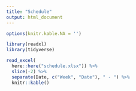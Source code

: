 ```yaml
---
title: "Schedule"
output: html_document
---
```


```r
options(knitr.kable.NA = '')

library(readxl)
library(tidyverse)

read_excel(
  here::here("schedule.xlsx")) %>% 
  slice(-2) %>% 
  separate(Date, c("Week", "Date"), " - ") %>% 
  knitr::kable()
```